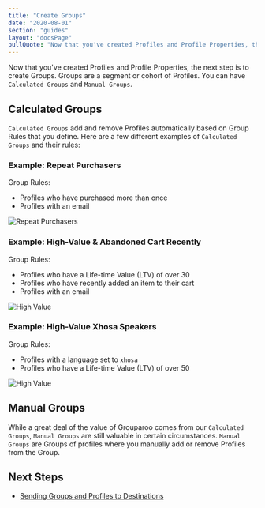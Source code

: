 ```yaml
---
title: "Create Groups"
date: "2020-08-01"
section: "guides"
layout: "docsPage"
pullQuote: "Now that you've created Profiles and Profile Properties, the next step is to create Groups. Groups are a segment or cohort of Profiles."
---
```


Now that you've created Profiles and Profile Properties, the next step is to create Groups. Groups are a segment or cohort of Profiles. You can have `Calculated Groups` and `Manual Groups`.

## Calculated Groups

`Calculated Groups` add and remove Profiles automatically based on Group Rules that you define. Here are a few different examples of `Calculated Groups` and their rules:

### Example: Repeat Purchasers

Group Rules:

- Profiles who have purchased more than once
- Profiles with an email

<Image
  centered
  source="Repeat Purchasers"
  alt="Repeat Purchasers"
  src="docs/guides/group-example-01.png"
/>

### Example: High-Value & Abandoned Cart Recently

Group Rules:

- Profiles who have a Life-time Value (LTV) of over 30
- Profiles who have recently added an item to their cart
- Profiles with an email

<Image
  centered
  source="High Value"
  alt="High Value"
  src="docs/guides/group-example-02.png"
/>

### Example: High-Value Xhosa Speakers

Group Rules:

- Profiles with a language set to `xhosa`
- Profiles who have a Life-time Value (LTV) of over 50

<Image
  centered
  source="High Value"
  alt="High Value"
  src="docs/guides/group-example-03.png"
/>

## Manual Groups

While a great deal of the value of Grouparoo comes from our `Calculated Groups`, `Manual Groups` are still valuable in certain circumstances. `Manual Groups` are Groups of profiles where you manually add or remove Profiles from the Group.

## Next Steps

- [Sending Groups and Profiles to Destinations](/docs/guides/create-destinations)

